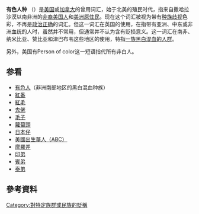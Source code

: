 {{unreferenced|time=2010-10-10T00:50:43+00:00}}
'''有色人种''' （{{lang-en|Colored}}）是[[美国|美国]]或[[加拿大|加拿大]]的曾用词汇，始于北美的殖民时代，指来自撒哈拉沙漠以南非洲的[[非裔美国人|非裔美国人]]和[[美洲原住民|美洲原住民]]。现在这个词汇被视为带有[[种族歧视|种族歧视]]色彩，不再是[[政治正确|政治正确]]的词汇。但这一词汇在英国的使用，在指带有亚洲、中东或非洲血统的人时，虽然并不常用，但通常并不认为含有贬损意义。这一词汇在南非、纳米比亚、赞比亚和津巴布韦这些地区的使用，特指[[有色人|一族黑白混血的人群]]。

另外，美国有Person of color这一短语指代所有非白人。

== 参看 ==
* [[有色人|有色人]]（非洲南部地区的黑白混血种族）
* [[紅番|紅番]]
* [[紅毛|紅毛]]
* [[鬼佬|鬼佬]]
* [[毛子|毛子]]
* [[蘿蔔頭|蘿蔔頭]]
* [[日本人|日本仔]]
* [[美國出生華人|美國出生華人（ABC）]]
* [[摩羅差|摩羅差]]
* [[印弟|印弟]]
* [[賓弟|賓弟]]
* [[泰弟|泰弟]]

==參考資料==
{{Reflist|30em}}


[[Category:對特定族群或民族的貶稱|Category:對特定族群或民族的貶稱]]